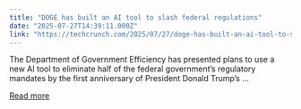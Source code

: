 ```yaml
---
title: "DOGE has built an AI tool to slash federal regulations"
date: "2025-07-27T14:39:11.000Z"
link: "https://techcrunch.com/2025/07/27/doge-has-built-an-ai-tool-to-slash-federal-regulations/"
---
```


The Department of Government Efficiency has presented plans to use a new AI tool to eliminate half of the federal government’s regulatory mandates by the first anniversary of President Donald Trump’s ...

[Read more](https://techcrunch.com/2025/07/27/doge-has-built-an-ai-tool-to-slash-federal-regulations/)
